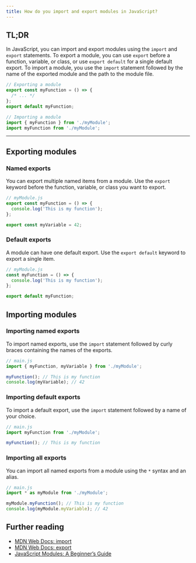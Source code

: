 ```yaml
---
title: How do you import and export modules in JavaScript?
---
```


## TL;DR

In JavaScript, you can import and export modules using the `import` and `export` statements. To export a module, you can use `export` before a function, variable, or class, or use `export default` for a single default export. To import a module, you use the `import` statement followed by the name of the exported module and the path to the module file.

```js
// Exporting a module
export const myFunction = () => {
  /* ... */
};
export default myFunction;

// Importing a module
import { myFunction } from './myModule';
import myFunction from './myModule';
```

---

## Exporting modules

### Named exports

You can export multiple named items from a module. Use the `export` keyword before the function, variable, or class you want to export.

```js
// myModule.js
export const myFunction = () => {
  console.log('This is my function');
};

export const myVariable = 42;
```

### Default exports

A module can have one default export. Use the `export default` keyword to export a single item.

```js
// myModule.js
const myFunction = () => {
  console.log('This is my function');
};

export default myFunction;
```

## Importing modules

### Importing named exports

To import named exports, use the `import` statement followed by curly braces containing the names of the exports.

```js
// main.js
import { myFunction, myVariable } from './myModule';

myFunction(); // This is my function
console.log(myVariable); // 42
```

### Importing default exports

To import a default export, use the `import` statement followed by a name of your choice.

```js
// main.js
import myFunction from './myModule';

myFunction(); // This is my function
```

### Importing all exports

You can import all named exports from a module using the `*` syntax and an alias.

```js
// main.js
import * as myModule from './myModule';

myModule.myFunction(); // This is my function
console.log(myModule.myVariable); // 42
```

## Further reading

- [MDN Web Docs: import](https://developer.mozilla.org/en-US/docs/Web/JavaScript/Reference/Statements/import)
- [MDN Web Docs: export](https://developer.mozilla.org/en-US/docs/Web/JavaScript/Reference/Statements/export)
- [JavaScript Modules: A Beginner’s Guide](https://www.sitepoint.com/understanding-es6-modules/)
